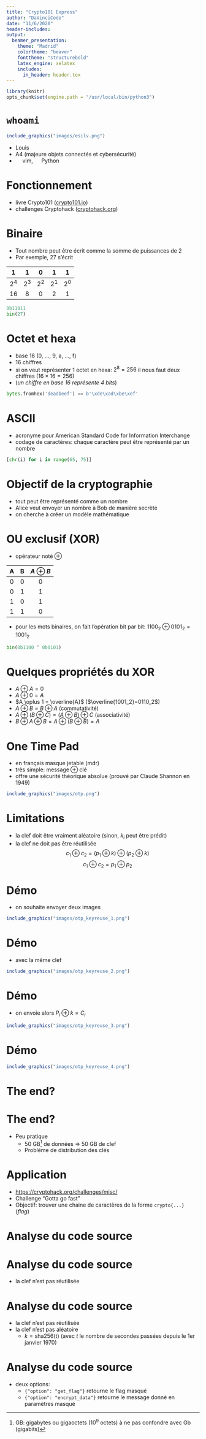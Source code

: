 ```yaml
---
title: "Crypto101 Express"
author: "DaVinciCode"
date: "11/6/2020"
header-includes:
output:
  beamer_presentation:
    theme: "Madrid"
    colortheme: "beaver"
    fonttheme: "structurebold"
    latex_engine: xelatex
    includes:
      in_header: header.tex
---
```


```r
library(knitr)
opts_chunk$set(engine.path = "/usr/local/bin/python3")
```

# `whoami`

```r
include_graphics("images/esilv.png")
```

- Louis
- A4 (majeure objets connectés et cybersécurité)
- ![](images/apple_heart.png){height=1em} vim, ![](images/apple_heart.png){height=1em} Python

# Fonctionnement

- livre Crypto101 ([crypto101.io](https://crypto101.io/))
- challenges Cryptohack ([cryptohack.org](https://cryptohack.org/))

# Binaire

- Tout nombre peut être écrit comme la somme de puissances de 2
- Par exemple, 27 s’écrit

| $1$   | $1$   | $0$   | $1$   | $1$   |
|:-----:|:-----:|:-----:|:-----:|:-----:|
| $2^4$ | $2^3$ | $2^2$ | $2^1$ | $2^0$ |
| $16$  | $8$   | $0$   | $2$   | $1$   |

```python
0b11011
bin(27)
```

# Octet et hexa

- base 16 (0, ..., 9, a, ..., f)
- $16$ chiffres
- si on veut représenter 1 octet en hexa: $2^8=256$ il nous faut deux chiffres ($16 \times 16=256$)
- (_un chiffre en base 16 représente 4 bits_)

```python
bytes.fromhex('deadbeef') == b'\xde\xad\xbe\xef'
```

# ASCII

- acronyme pour American Standard Code for Information Interchange
- codage de caractères: chaque caractère peut être représenté par un nombre

```python
[chr(i) for i in range(65, 75)]
```

# Objectif de la cryptographie

- tout peut être représenté comme un nombre
- Alice veut envoyer un nombre à Bob de manière secrète
- on cherche à créer un modèle mathématique

# OU exclusif (XOR)

- opérateur noté $\oplus$

| A   | B   | $A \oplus B$ |
|:---:|:---:|:---:|
| $0$ | $0$ | $0$ |
| $0$ | $1$ | $1$ |
| $1$ | $0$ | $1$ |
| $1$ | $1$ | $0$ |

- pour les mots binaires, on fait l'opération bit par bit: $1100_2 \oplus 0101_2 = 1001_2$

```python
bin(0b1100 ^ 0b0101)
```
# Quelques propriétés du XOR

- $A \oplus A = 0$
- $A \oplus 0 = A$
- $A \oplus 1 = \overline{A}$ ($\overline{1001_2}=0110_2$)
- $A \oplus B = B \oplus A$ (commutativité)
- $A \oplus (B \oplus C) = (A \oplus B) \oplus C$ (associativité)
- $B \oplus A \oplus B = A \oplus (B \oplus B) = A$

# One Time Pad

- en français masque jetable (mdr)
- très simple: $\text{message} \oplus \text{clé}$
- offre une sécurité théorique absolue (prouvé par Claude Shannon en 1949)

```r
include_graphics("images/otp.png")
```

# Limitations

- la clef doit être vraiment aléatoire (sinon, $k_i$ peut être prédit)
- la clef ne doit pas être réutilisée
$$c_1 \oplus c_2 = (p_1 \oplus k) \oplus (p_2 \oplus k)$$
$$c_1 \oplus c_2 = p_1 \oplus p_2$$

# Démo

- on souhaite envoyer deux images

```r
include_graphics("images/otp_keyreuse_1.png")
```

# Démo

- avec la même clef

```r
include_graphics("images/otp_keyreuse_2.png")
```

# Démo

- on envoie alors $P_i \oplus k = C_i$

```r
include_graphics("images/otp_keyreuse_3.png")
```

# Démo

```r
include_graphics("images/otp_keyreuse_4.png")
```

# The end?

# The end?

- Peu pratique
    - 50 GB^[GB: gigabytes ou gigaoctets ($10^9$ octets) à ne pas confondre avec Gb (gigabits)] de données $\Rightarrow$ 50 GB de clef
    - Problème de distribution des clés

# Application

- [https://cryptohack.org/challenges/misc/](https://cryptohack.org/challenges/misc/)
- Challenge "Gotta go fast"
- Objectif: trouver une chaine de caractères de la forme `crypto{...}` (_flag_)

# Analyse du code source

# Analyse du code source

- la clef n'est pas réutilisée ![](images/apple_check.png){height=1em}

# Analyse du code source

- la clef n'est pas réutilisée ![](images/apple_check.png){height=1em}
- la clef n'est pas aléatoire ![](images/apple_skull.png){height=1em}
  - $k=\text{sha256}(\text{t})$ (avec $t$ le nombre de secondes passées depuis le 1er janvier 1970)

# Analyse du code source

- deux options:
  - `{"option": "get_flag"}` retourne le flag masqué
  - `{"option": "encrypt_data"}` retourne le message donné en paramètres masqué
